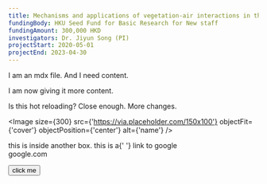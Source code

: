 ```yaml
---
title: Mechanisms and applications of vegetation-air interactions in the built environment
fundingBody: HKU Seed Fund for Basic Research for New staff
fundingAmount: 300,000 HKD
investigators: Dr. Jiyun Song (PI)
projectStart: 2020-05-01
projectEnd: 2023-04-30
---
```


<Title>
  Mechanisms and applications of vegetation-air interactions in the built
  environment
</Title>

<Section>
I am an mdx file. And I need content.

I am now giving it more content.

Is this hot reloading? Close enough. More changes.

<Image
  size={300}
  src={'https://via.placeholder.com/150x100'}
  objectFit={'cover'}
  objectPosition={'center'}
  alt={'name'}
/>

<Section className={'bg-cobalt-blue text-white'}>
  this is inside another box. this is a{' '}
  <Link className={'text-white hover:text-white'} href={'https://google.com'}>
    link to google
  </Link>
</Section>

<Link href={'https://google.com'}>google.com</Link>

<Button>click me</Button>

</Section>
